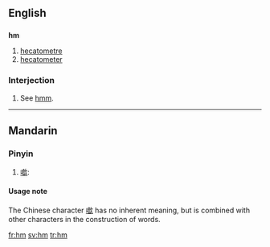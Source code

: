 {{see|HM}}
==English==

==={{abbreviation}}===
'''hm'''

# [[hecatometre]]
# [[hecatometer]]


===Interjection===

# See [[hmm]].

----

==Mandarin==
===Pinyin===
{{cmn-alt-pinyin|hm|hm0|hm5}}

# [[噷]]: 

====Usage note====
The Chinese character [[噷]] has no inherent meaning, but is combined with other characters in the construction of words.

[[fr:hm]]
[[sv:hm]]
[[tr:hm]]